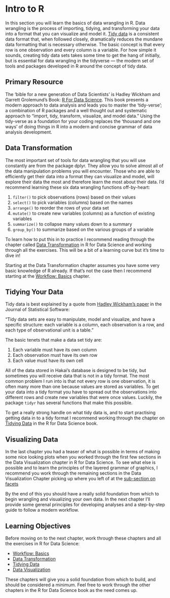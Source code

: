 # Intro to R

In this section you will learn the basics of data wrangling in R. Data wrangling is
the process of importing, tidying, and transforming your data into a format that you 
can visualize and model it. [Tidy data]("http://vita.had.co.nz/papers/tidy-data.pdf") 
is a consistent data format that, when followed closely, dramatically reduces the 
mundane data formatting that is necessary otherwise. The basic concept is that every row is one observation and
every column is a variable. For how simple it sounds, creating tidy data sets
takes some time to get the hang of initially, but is essential for data wrangling in the
tidyverse — the modern set of tools and packages developed in R around the concept of tidy data.

## Primary Resource

The 'bible for a new generation of Data Scientists' is Hadley Wickham and Garrett Grolemund's Book: [R For Data Science](http://r4ds.had.co.nz/). This book presents a modern approach to data analysis and leads you to master the 'tidy-verse'; a combination of R packages and a well thought out and systematic approach to "import, tidy, transform, visualize, and model data." Using the tidy-verse as a foundation for your coding replaces the 'thousand and one ways' of doing things in R into a modern and concise grammar of data analysis development.

## Data Transformation

The most important set of tools for data wrangling that you will use constantly are
from the package dplyr. They allow you to solve almost all of the data manipulation problems you 
will encounter. Those who are able to efficiently get their data into a format
they can visualize and model, will explore their data the most and therefore learn the most about their data.
I'd recommend learning these six data wrangling functions off-by-heart:

1) `filter()` to pick observations (rows) based on their values
2) `select()` to pick variables (columns) based on the names
3) `arrange()` to reorder the rows of your data set
4) `mutate()` to create new variables (columns) as a function of existing variables
5) `summarize()` to collapse many values down to a summary
6) `group_by()` to summarize based on the various groups of a variable

To learn how to put this in to practice I recommend reading through the chapter called 
[Data Transformation]("http://r4ds.had.co.nz/transform.html") in R for Data Science and working through all the exercises. This will be a bit of a learning curve but it's time to dive in!

Starting at the Data Transformation chapter assumes you have some very basic knowledge of R already. 
If that's not the case then I recommend starting at the [Workflow: Basics]("http://r4ds.had.co.nz/workflow-basics.html") chapter.

## Tidying Your Data

Tidy data is best explained by a quote from [Hadley Wickham's paper](http://www.jstatsoft.org/v59/i10/paper) in the Journal of Statistical Software: 

"Tidy data sets are easy to manipulate, model and visualize, and have a specific structure: each variable is a column, each observation is a row, and each type of observational unit is a table."

The basic tenets that make a data set tidy are:

1. Each variable must have its own column
2. Each observation must have its own row
3. Each value must have its own cell

All of the data stored in Hakai's database is designed to be tidy, but sometimes you will receive data that is not in a tidy format. The most common problem I run into is that not every row is one observation, it is often many more than one because values are stored as variables. To get your data into a tidy format you have to spread out the observations into different rows and create new variables that were once values. Luckily, the package `tidyr` has several functions that make this possible. 

To get a really strong handle on what tidy data is, and to start practising getting data in to a tidy format I recommend working through the chapter on  [Tidying Data]("http://r4ds.had.co.nz/tidy-data.html") in the R for Data Science book. 

## Visualizing Data

In the last chapter you had a teaser of what is possible in terms of making some nice 
looking plots when you worked through the first few sections in the Data Visualization chapter in R for Data Science.
To see what else is possible and to learn the principles of the layered grammar of graphics, I recommend you work through the remaining sections in the Data Visualization Chapter picking up where you left of at the [sub-section on facets]("http://r4ds.had.co.nz/data-visualisation.html#facets")

By the end of this you should have a really solid foundation from which to begin wrangling and visualizing your own data. In the next chapter I'll provide some gerenal principles for developing analyses and a step-by-step guide to follow a modern workflow.

## Learning Objectives

Before moving on to the next chapter, work through these chapters and all the exercises in R for Data Science:

* [Workflow: Basics]("http://r4ds.had.co.nz/workflow-basics.html")
* [Data Transformation]("http://r4ds.had.co.nz/transform.html")
* [Tidying Data]("http://r4ds.had.co.nz/tidy-data.html")
* [Data Visualization]("http://r4ds.had.co.nz/data-visualisation.html#facets")

These chapters will give you a solid foundation from which to build, and should be considered a minimum. Feel free to work through the other chapters in the R for Data Science book as the need comes up.